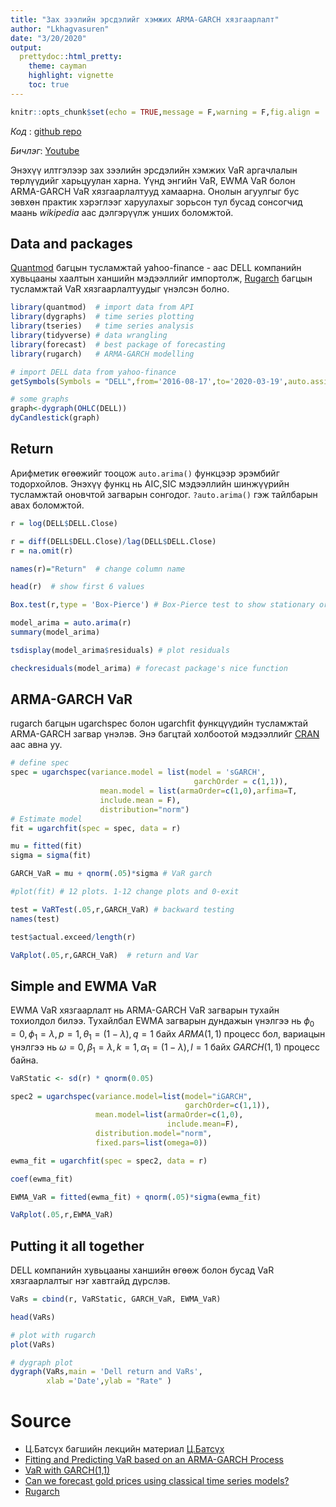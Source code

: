 ```yaml
---
title: "Зах зээлийн эрсдэлийг хэмжих ARMA-GARCH хязгаарлалт"
author: "Lkhagvasuren"
date: "3/20/2020"
output:   
  prettydoc::html_pretty:
    theme: cayman
    highlight: vignette
    toc: true
---
```


```r
knitr::opts_chunk$set(echo = TRUE,message = F,warning = F,fig.align = 'center')
```

*Код* : [github repo](https://github.com/lhagwasuren/Youtube-channel/blob/master/UFE/GARCH_VaR/GARCH_VaR.R)

*Бичлэг*: [Youtube]()

Энэхүү илтгэлээр зах зээлийн эрсдэлийн хэмжих VaR аргачлалын төрлүүдийг харьцуулан харна. Үүнд энгийн VaR, EWMA VaR болон ARMA-GARCH VaR хязгаарлалтууд хамаарна. Онолын агуулгыг бус зөвхөн практик хэрэглээг харуулахыг зорьсон тул бусад сонсогчид маань *wikipedia* аас дэлгэрүүлж унших боломжтой. 

## Data and packages

[Quantmod](https://cran.r-project.org/web/packages/quantmod/quantmod.pdf) багцын тусламжтай yahoo-finance - аас DELL компанийн хувьцааны хаалтын ханшийн мэдээллийг импортолж, [Rugarch](https://cran.r-project.org/web/packages/rugarch/rugarch.pdf) багцын тусламжтай VaR хязгаарлалтуудыг үнэлсэн болно.   
```r
library(quantmod)  # import data from API
library(dygraphs)  # time series plotting
library(tseries)   # time series analysis
library(tidyverse) # data wrangling
library(forecast)  # best package of forecasting
library(rugarch)   # ARMA-GARCH modelling

# import DELL data from yahoo-finance
getSymbols(Symbols = "DELL",from='2016-08-17',to='2020-03-19',auto.assign = T)

# some graphs
graph<-dygraph(OHLC(DELL))
dyCandlestick(graph)
```


## Return
Арифметик өгөөжийг тооцож `auto.arima()` функцээр эрэмбийг тодорхойлов. Энэхүү функц нь AIC,SIC мэдээллийн шинжүүрийн тусламжтай оновчтой загварын сонгодог. `?auto.arima()` гэж тайлбарын авах боломжтой.

```r
r = log(DELL$DELL.Close)

r = diff(DELL$DELL.Close)/lag(DELL$DELL.Close)
r = na.omit(r)

names(r)="Return"  # change column name

head(r)  # show first 6 values

Box.test(r,type = 'Box-Pierce') # Box-Pierce test to show stationary or non stationary

model_arima = auto.arima(r)
summary(model_arima)

tsdisplay(model_arima$residuals) # plot residuals

checkresiduals(model_arima) # forecast package's nice function
```

## ARMA-GARCH VaR 

rugarch багцын ugarchspec болон ugarchfit функцүүдийн тусламжтай ARMA-GARCH загвар үнэлэв. Энэ багцтай холбоотой мэдээллийг [CRAN](https://cran.r-project.org/web/packages/rugarch/rugarch.pdf) аас авна уу.

```r
# define spec
spec = ugarchspec(variance.model = list(model = 'sGARCH',
                                         garchOrder = c(1,1)),
                    mean.model = list(armaOrder=c(1,0),arfima=T,
                    include.mean = F),
                    distribution="norm")
# Estimate model
fit = ugarchfit(spec = spec, data = r)

mu = fitted(fit)  
sigma = sigma(fit)

GARCH_VaR = mu + qnorm(.05)*sigma # VaR garch

#plot(fit) # 12 plots. 1-12 change plots and 0-exit

test = VaRTest(.05,r,GARCH_VaR) # backward testing
names(test)

test$actual.exceed/length(r)

VaRplot(.05,r,GARCH_VaR)  # return and Var
```

## Simple and EWMA VaR

EWMA VaR хязгаарлалт нь ARMA-GARCH VaR загварын тухайн тохиолдол билээ. Тухайлбал EWMA загварын дундажын үнэлгээ нь $\phi_0 = 0,\phi_1=\lambda,p=1,\theta_1=(1-\lambda), q=1$ байх $ARMA(1,1)$ процесс бол, вариацын үнэлгээ нь $\omega=0,\beta_1=\lambda,k=1,\alpha_1=(1-\lambda),l=1$ байх $GARCH(1,1)$ процесс байна.

```r
VaRStatic <- sd(r) * qnorm(0.05) 

spec2 = ugarchspec(variance.model=list(model="iGARCH", 
                                       garchOrder=c(1,1)),
                   mean.model=list(armaOrder=c(1,0),
                                   include.mean=F),
                   distribution.model="norm", 
                   fixed.pars=list(omega=0))

ewma_fit = ugarchfit(spec = spec2, data = r)

coef(ewma_fit)

EWMA_VaR = fitted(ewma_fit) + qnorm(.05)*sigma(ewma_fit)

VaRplot(.05,r,EWMA_VaR)
```

## Putting it all together 

DELL компанийн хувьцааны ханшийн өгөөж болон бусад VaR хязгаарлалтыг нэг хавтгайд дүрслэв.

```r
VaRs = cbind(r, VaRStatic, GARCH_VaR, EWMA_VaR)

head(VaRs)

# plot with rugarch
plot(VaRs) 

# dygraph plot
dygraph(VaRs,main = 'Dell return and VaRs', 
        xlab ='Date',ylab = "Rate" )
```


# Source

* Ц.Батсүх багшийн лекцийн материал [Ц.Батсүх](https://www.mongolbank.mn/news.aspx?tid=1&id=1932)
* [Fitting and Predicting VaR based on an ARMA-GARCH Process](https://cran.r-project.org/web/packages/qrmtools/vignettes/ARMA_GARCH_VaR.html)
* [VaR with GARCH(1,1)](https://rpubs.com/DejanPrv/VarGarch)
* [Can we forecast gold prices using classical time series models?](https://www.rpubs.com/ddbs/gldforecasting)
* [Rugarch](https://cran.r-project.org/web/packages/rugarch/rugarch.pdf)


